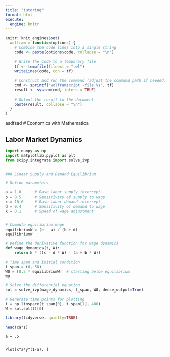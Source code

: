 ```yaml
---
title: "tutoring"
format: html
execute:
  engine: knitr
---
```


```r
knitr::knit_engines$set(
  wolfram = function(options) {
    # Combine the code lines into a single string
    code <- paste(options$code, collapse = "\n")
    
    # Write the code to a temporary file
    tf <- tempfile(fileext = ".wl")
    writeLines(code, con = tf)
    
    # Construct and run the command (adjust the command path if needed)
    cmd <- sprintf("wolframscript -file %s", tf)
    result <- system(cmd, intern = TRUE)
    
    # Output the result to the document
    paste(result, collapse = "\n")
  }
)
```

asdfsad 
# Economics with Mathematica 

## Labor Market Dynamics

```python

import numpy as np
import matplotlib.pyplot as plt
from scipy.integrate import solve_ivp


### Linear Supply and Demand Equilibrium

# Define parameters

a = 1.0      # Base labor supply intercept
b = 0.5      # Sensitivity of supply to wage
c = 10.0     # Base labor demand intercept
d = 0.4      # Sensitivity of demand to wage
k = 0.1      # Speed of wage adjustment


# Compute equilibrium wage
equilibriumW = (c - a) / (b + d)
equilibriumW

# Define the derivative function for wage dynamics
def wage_dynamics(t, W):
    return k * ((c - d * W) - (a + b * W))

# Time span and initial condition
t_span = (0, 50)
W0 = [0.5 * equilibriumW]  # starting below equilibrium
W0

# Solve the differential equation
sol = solve_ivp(wage_dynamics, t_span, W0, dense_output=True)

# Generate time points for plotting
t = np.linspace(t_span[0], t_span[1], 400)
W = sol.sol(t)[0]
```

```r

library(tidyverse, quietly=TRUE)

head(cars)
```

```wolfram

a = .5


Plot[x^a*y^(1-a), ]

```